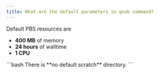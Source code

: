 ```yaml
---
title: What are the default parameters in qsub command?
---
```

Default PBS resources are

- **400 MB** of memory 
- **24 hours** of walltime 
- **1 CPU**


<Callout  type="warn" title="Warning">
```bash
There is **no default scratch** directory.
```
</Callout>
